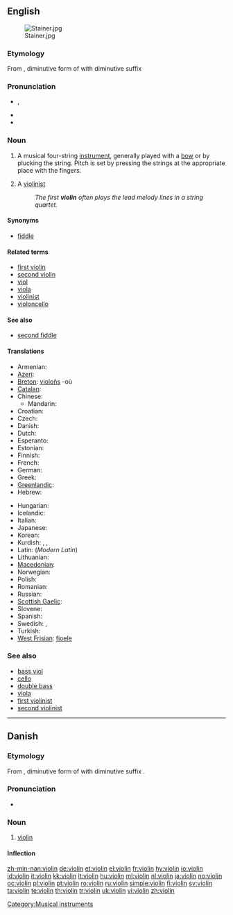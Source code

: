 {{wikipedia}}
==English==
[[Image:Stainer.jpg|thumb]]

===Etymology===
From {{etyl|it}} {{term|violino|lang=it}}, diminutive form of {{term|viola|lang=it}} with diminutive suffix {{term|-ino|lang=it}}

===Pronunciation===
* {{IPA|/ˌvaɪəˈlɪn/}}, {{SAMPA|/vaI@lIn/}}
* {{audio|en-us-violin.ogg|Audio (US)}}
* {{rhymes|ɪn}}

===Noun===
{{en-noun}}

# {{musical instrument}} A musical four-string [[instrument]], generally played with a [[bow]] or by plucking the string.  Pitch is set by pressing the strings at the appropriate place with the fingers.
# {{music}} A [[violinist]]
#: ''The first '''violin''' often plays the lead melody lines in a string quartet.''

====Synonyms====
* [[fiddle]]

====Related terms====
* [[first violin]]
* [[second violin]]
* [[viol]]
* [[viola]]
* [[violinist]]
* [[violoncello]]

====See also====
* [[second fiddle]]

====Translations====
{{trans-top|string instrument}}
* Armenian: {{t-|hy|ջութակ|tr=ǰut'ak}}
* [[Azeri]]: {{t+|az|skripka|xs=Azeri}}
* [[Breton]]: [[violoñs]] {{m}} -où {{p}}
* [[Catalan]]: {{t+|ca|violí|m}}
* Chinese:
** Mandarin: {{t-|cmn|小提琴|tr=xiǎotíqín|sc=Hani}}
* Croatian: {{t-|hr|violina|f}}
* Czech: {{t+|cs|housle|f|p}}
* Danish: {{t-|da|violin|c}}
* Dutch: {{t+|nl|viool}}
* Esperanto: {{t-|eo|violono|xs=Esperanto}}
* Estonian: {{t+|et|viiul}}
* Finnish: {{t+|fi|viulu}}
* French: {{t+|fr|violon|m}}
* German: {{t+|de|Geige|f}}
* Greek: {{t+|el|βιολί|n|tr=biolí}}
* [[Greenlandic]]: {{t-|kl|agiaq|xs=Greenlandic}}
* Hebrew: {{t+|he|כינור|tr=Kinor|m}}
{{trans-mid}}
* Hungarian: {{t+|hu|hegedű}}
* Icelandic: {{t+|is|fiðla|f}}
* Italian: {{t+|it|violino|m}}
* Japanese: {{t+|ja|バイオリン|tr=baiorin}}
* Korean: {{t-|ko|바이올린|tr=baiollin|sc=Hang}}
* Kurdish: {{t+|ku|keman|f}}, {{t|ku|kemançe|f}}, {{t+|ku|viyolîn|f}}
* Latin: (''Modern Latin'') {{t|la|violinum}}
* Lithuanian: {{t+|lt|smuikas|xs=Lithuanian}}
* [[Macedonian]]: {{t-|mk|виолина|f|tr=violína}}
* Norwegian: {{t+|no|fiolin|m}}
* Polish: {{t+|pl|skrzypce|p}}
* Romanian: {{t+|ro|vioară|f}}
* Russian: {{t+|ru|скрипка|f|tr=skripka}}
* [[Scottish Gaelic]]: {{t-|gd|fidheall|f|xs=Scottish Gaelic}}
* Slovene: {{t+|sl|violina|f}}
* Spanish: {{t+|es|violín|m}}
* Swedish: {{t+|sv|fiol}}, {{t+|sv|violin}}
* Turkish: {{t+|tr|keman}}
* [[West Frisian]]: [[fioele]]
{{trans-bottom}}

===See also===
* [[bass viol]]
* [[cello]]
* [[double bass]]
* [[viola]]
* [[first violinist]]
* [[second violinist]]

[[Category:Musical instruments]]

----

==Danish==

===Etymology===
From {{etyl|it|da}} {{term|violino|lang=it}}, diminutive form of {{term|viola|lang=it}} with diminutive suffix {{term|-ino|lang=it}}.

===Pronunciation===
* {{IPA|/violiːn/|[vioˈliːˀn]|lang=da}}

===Noun===
{{da-noun|en|er}}

# [[violin#English|violin]]

====Inflection====
{{da-noun-infl|en|er}}

[[zh-min-nan:violin]]
[[de:violin]]
[[et:violin]]
[[el:violin]]
[[fr:violin]]
[[hy:violin]]
[[io:violin]]
[[id:violin]]
[[it:violin]]
[[kk:violin]]
[[lt:violin]]
[[hu:violin]]
[[ml:violin]]
[[nl:violin]]
[[ja:violin]]
[[no:violin]]
[[oc:violin]]
[[pl:violin]]
[[pt:violin]]
[[ro:violin]]
[[ru:violin]]
[[simple:violin]]
[[fi:violin]]
[[sv:violin]]
[[ta:violin]]
[[te:violin]]
[[th:violin]]
[[tr:violin]]
[[uk:violin]]
[[vi:violin]]
[[zh:violin]]